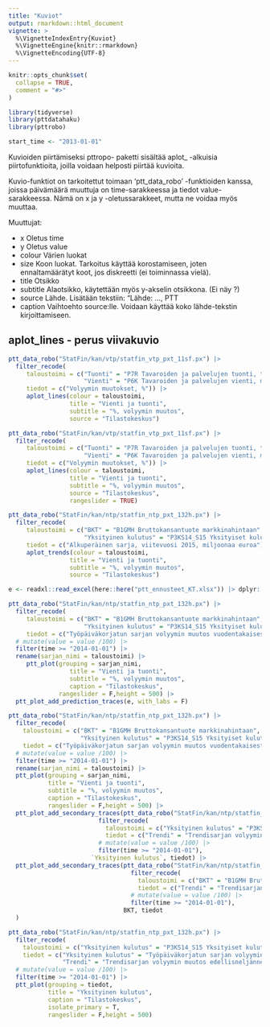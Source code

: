 ```yaml
---
title: "Kuviot"
output: rmarkdown::html_document
vignette: >
  %\VignetteIndexEntry{Kuviot}
  %\VignetteEngine{knitr::rmarkdown}
  %\VignetteEncoding{UTF-8}
---
```


```r
knitr::opts_chunk$set(
  collapse = TRUE,
  comment = "#>"
)
```

```r


library(tidyverse)
library(pttdatahaku)
library(pttrobo)

start_time <- "2013-01-01"

```

Kuvioiden piirtämiseksi pttropo- paketti sisältää aplot_ -alkuisia 
piirtofunktioita, joilla voidaan helposti piirtää kuvioita.

Kuvio-funktiot on tarkoitettut toimaan 'ptt_data_robo' -funktioiden kanssa, 
joissa päivämäärä muuttuja on time-sarakkeessa ja tiedot value-sarakkeessa.
Nämä on x ja y -oletussarakkeet, mutta ne voidaa myös muuttaa.

Muuttujat:

- x Oletus time
- y Oletus value
- colour Värien luokat
- size Koon luokat. Tarkoitus käyttää korostamiseen, joten ennaltamäärätyt koot, 
  jos diskreetti (ei toiminnassa vielä).
- title Otsikko
- subtitle Alaotsikko, käytettään myös y-akselin otsikkona. (Ei näy ?)
- source Lähde. Lisätään tekstiin: "Lähde: ..., PTT
- caption Vaihtoehto source:lle. Voidaan käyttää koko lähde-tekstin kirjoittamiseen.

## aplot_lines - perus viivakuvio

```r

ptt_data_robo("StatFin/kan/vtp/statfin_vtp_pxt_11sf.px") |> 
  filter_recode(
     taloustoimi = c("Tuonti" = "P7R Tavaroiden ja palvelujen tuonti, tulona",
                     "Vienti" = "P6K Tavaroiden ja palvelujen vienti, menona"),
     tiedot = c("Volyymin muutokset, %")) |>
     aplot_lines(colour = taloustoimi,
                 title = "Vienti ja tuonti",
                 subtitle = "%, volyymin muutos",
                 source = "Tilastokeskus")

```

```r

ptt_data_robo("StatFin/kan/vtp/statfin_vtp_pxt_11sf.px") |> 
  filter_recode(
     taloustoimi = c("Tuonti" = "P7R Tavaroiden ja palvelujen tuonti, tulona",
                     "Vienti" = "P6K Tavaroiden ja palvelujen vienti, menona"),
     tiedot = c("Volyymin muutokset, %")) |>
     aplot_lines(colour = taloustoimi,
                 title = "Vienti ja tuonti",
                 subtitle = "%, volyymin muutos",
                 source = "Tilastokeskus",
                 rangeslider = TRUE)

```

```r

ptt_data_robo("StatFin/kan/ntp/statfin_ntp_pxt_132h.px") |>
  filter_recode(
     taloustoimi = c("BKT" = "B1GMH Bruttokansantuote markkinahintaan",
                     "Yksityinen kulutus" = "P3KS14_S15 Yksityiset kulutusmenot, menona"),
     tiedot = c("Alkuperäinen sarja, viitevuosi 2015, miljoonaa euroa")) |>
     aplot_trends(colour = taloustoimi,
                 title = "Vienti ja tuonti",
                 subtitle = "%, volyymin muutos",
                 source = "Tilastokeskus")

```


```r

e <- readxl::read_excel(here::here("ptt_ennusteet_KT.xlsx")) |> dplyr::filter(stringr::str_detect(sarja, "B1GMH|P3KS14"))

ptt_data_robo("StatFin/kan/ntp/statfin_ntp_pxt_132h.px") |>
  filter_recode(
     taloustoimi = c("BKT" = "B1GMH Bruttokansantuote markkinahintaan",
                     "Yksityinen kulutus" = "P3KS14_S15 Yksityiset kulutusmenot, menona"),
     tiedot = c("Työpäiväkorjatun sarjan volyymin muutos vuodentakaisesta, %")) |>
  # mutate(value = value /100) |> 
  filter(time >= "2014-01-01") |>
  rename(sarjan_nimi = taloustoimi) |> 
     ptt_plot(grouping = sarjan_nimi, 
                 title = "Vienti ja tuonti",
                 subtitle = "%, volyymin muutos",
                 caption = "Tilastokeskus",
              rangeslider = F,height = 500) |> 
  ptt_plot_add_prediction_traces(e, with_labs = F)
```

```r

ptt_data_robo("StatFin/kan/ntp/statfin_ntp_pxt_132h.px") |>
  filter_recode(
    taloustoimi = c("BKT" = "B1GMH Bruttokansantuote markkinahintaan",
                    "Yksityinen kulutus" = "P3KS14_S15 Yksityiset kulutusmenot, menona"),
    tiedot = c("Työpäiväkorjatun sarjan volyymin muutos vuodentakaisesta, %")) |>
  # mutate(value = value /100) |> 
  filter(time >= "2014-01-01") |>
  rename(sarjan_nimi = taloustoimi) |> 
  ptt_plot(grouping = sarjan_nimi, 
           title = "Vienti ja tuonti",
           subtitle = "%, volyymin muutos",
           caption = "Tilastokeskus",
           rangeslider = F,height = 500) |> 
  ptt_plot_add_secondary_traces(ptt_data_robo("StatFin/kan/ntp/statfin_ntp_pxt_132h.px") |>
                         filter_recode(
                           taloustoimi = c("Yksityinen kulutus" = "P3KS14_S15 Yksityiset kulutusmenot, menona"),
                           tiedot = c("Trendi" = "Trendisarjan volyymin muutos vuodentakaisesta, %")) |>
                         # mutate(value = value /100) |> 
                         filter(time >= "2014-01-01"),
                       `Yksityinen kulutus`, tiedot) |>
  ptt_plot_add_secondary_traces(ptt_data_robo("StatFin/kan/ntp/statfin_ntp_pxt_132h.px") |>
                                  filter_recode(
                                    taloustoimi = c("BKT" = "B1GMH Bruttokansantuote markkinahintaan"),
                                    tiedot = c("Trendi" = "Trendisarjan volyymin muutos vuodentakaisesta, %")) |>
                                  # mutate(value = value /100) |> 
                                  filter(time >= "2014-01-01"),
                                BKT, tiedot
  )

```

```r

ptt_data_robo("StatFin/kan/ntp/statfin_ntp_pxt_132h.px") |>
  filter_recode(
    taloustoimi = c("Yksityinen kulutus" = "P3KS14_S15 Yksityiset kulutusmenot, menona"),
    tiedot = c("Yksityinen kulutus" = "Työpäiväkorjatun sarjan volyymin muutos vuodentakaisesta, %",
               "Trendi" = "Trendisarjan volyymin muutos edellisneljänneksestä, %")) |>
  # mutate(value = value /100) |> 
  filter(time >= "2014-01-01") |>
  ptt_plot(grouping = tiedot, 
           title = "Yksityinen kulutus",
           caption = "Tilastokeskus",
           isolate_primary = T,
           rangeslider = F,height = 500)
  

```

